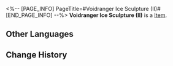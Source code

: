 <%-- [PAGE_INFO]
PageTitle=#Voidranger Ice Sculpture (II)#
[END_PAGE_INFO] --%>
{{Item Infobox
|id          = 250032
|image       = Item Voidranger Ice Sculpture (II).png{{subst:void|<!--$UPLOAD:<<SpriteOutput/Quest/Museum/MuseumItemPhotoIcon/MuseumItemPhotoIcon_306.png>-<Item Voidranger Ice Sculpture (II).png>-<Item Icons>>-->}}
|type        = 
|invCategory = 
|rarity      = 1
|effect      = 
|description = 
}}
'''Voidranger Ice Sculpture (II)''' is a [[Item]].

==Other Languages==
{{Other Languages
|en   = Voidranger Ice Sculpture (II)
|zhs  = 虚卒冰雕•其二
|zht  = 虛卒冰雕•其二
|ja   = ヴォイドレンジャーの氷像・その2
|ko   = 허졸 얼음 조각•2
|es   = Escultura de hielo de un Explorador del Vacío 2
|fr   = Sculpture de glace d'un Ranger du néant (II)
|ru   = Ледяная скульптура Рейнджера пустоты II
|th   = รูปแกะสลักน้ำแข็ง Voidranger 2
|vi   = Tượng Băng Chiến Binh Hư Không 2
|de   = Eisskulptur von Leeren-Ranger II
|id   = Patung Es Voidranger (Bagian 2)
|pt   = Escultura de Gelo do Guarda-Vazio (II)
}}

==Change History==
{{Change History|1.1}}